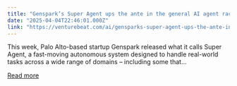 ```yaml
---
title: "Genspark’s Super Agent ups the ante in the general AI agent race"
date: "2025-04-04T22:46:01.000Z"
link: "https://venturebeat.com/ai/gensparks-super-agent-ups-the-ante-in-the-general-ai-agent-race/"
---
```


This week, Palo Alto-based startup Genspark released what it calls Super Agent, a fast-moving autonomous system designed to handle real-world tasks across a wide range of domains – including some that...

[Read more](https://venturebeat.com/ai/gensparks-super-agent-ups-the-ante-in-the-general-ai-agent-race/)
